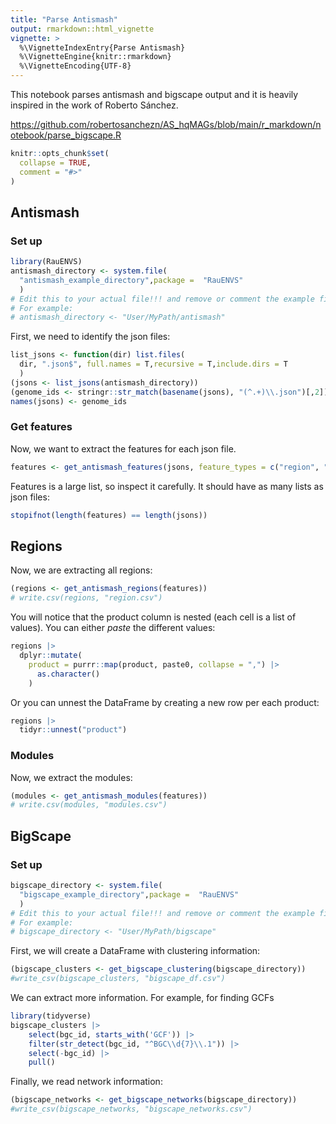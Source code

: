```yaml
---
title: "Parse Antismash"
output: rmarkdown::html_vignette
vignette: >
  %\VignetteIndexEntry{Parse Antismash}
  %\VignetteEngine{knitr::rmarkdown}
  %\VignetteEncoding{UTF-8}
---
```


This notebook parses antismash and bigscape output and it is heavily inspired in the work of Roberto Sánchez.

<https://github.com/robertosanchezn/AS_hqMAGs/blob/main/r_markdown/notebook/parse_bigscape.R>

```r
knitr::opts_chunk$set(
  collapse = TRUE,
  comment = "#>"
)
```

## Antismash

### Set up

```r
library(RauENVS)
antismash_directory <- system.file(
  "antismash_example_directory",package =  "RauENVS"
  )
# Edit this to your actual file!!! and remove or comment the example file
# For example:
# antismash_directory <- "User/MyPath/antismash"
```

First, we need to identify the json files:

```r
list_jsons <- function(dir) list.files(
  dir, ".json$", full.names = T,recursive = T,include.dirs = T
  )
(jsons <- list_jsons(antismash_directory))
(genome_ids <- stringr::str_match(basename(jsons), "(^.+)\\.json")[,2])
names(jsons) <- genome_ids
```

### Get features

Now, we want to extract the features for each json file.

```r
features <- get_antismash_features(jsons, feature_types = c("region", "aSModule"))
```

Features is a large list, so inspect it carefully. It should have as many lists as json files:

```r
stopifnot(length(features) == length(jsons))
```

## Regions

Now, we are extracting all regions:

```r
(regions <- get_antismash_regions(features))
# write.csv(regions, "region.csv")
```

You will notice that the product column is nested (each cell is a list of values). You can either *paste* the different values:

```r
regions |>
  dplyr::mutate(
    product = purrr::map(product, paste0, collapse = ",") |>
      as.character()
    )
```

Or you can unnest the DataFrame by creating a new row per each product:

```r
regions |>
  tidyr::unnest("product")
```

### Modules

Now, we extract the modules:

```r
(modules <- get_antismash_modules(features))
# write.csv(modules, "modules.csv")

```

## BigScape

### Set up

```r
bigscape_directory <- system.file(
  "bigscape_example_directory",package =  "RauENVS"
  )
# Edit this to your actual file!!! and remove or comment the example file
# For example:
# bigscape_directory <- "User/MyPath/bigscape"
```

First, we will create a DataFrame with clustering information:

```r
(bigscape_clusters <- get_bigscape_clustering(bigscape_directory))
#write_csv(bigscape_clusters, "bigscape_df.csv")

```

We can extract more information. For example, for finding GCFs

```r
library(tidyverse)
bigscape_clusters |>
    select(bgc_id, starts_with('GCF')) |>
    filter(str_detect(bgc_id, "^BGC\\d{7}\\.1")) |>
    select(-bgc_id) |>
    pull()
```

Finally, we read network information:

```r
(bigscape_networks <- get_bigscape_networks(bigscape_directory))
#write_csv(bigscape_networks, "bigscape_networks.csv")
```
